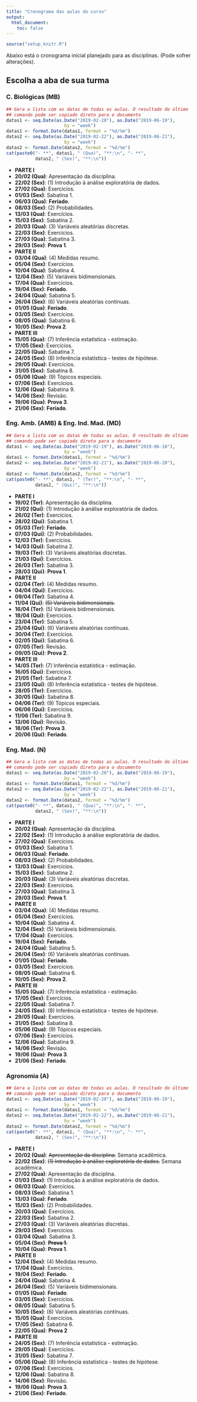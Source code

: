 ```yaml
---
title: "Cronograma das aulas do curso"
output:
  html_document:
    toc: false
---
```


```r
source("setup_knitr.R")
```

Abaixo está o cronograma inicial planejado para as disciplinas. (Pode
sofrer alterações).

## Escolha a aba de sua turma {.tabset}

### C. Biológicas (MB)

```r
## Gera a lista com as datas de todas as aulas. O resultado do último
## comando pode ser copiado direto para o documento
datas1 <- seq.Date(as.Date("2019-02-20"), as.Date("2019-06-19"),
                      by = "week")
datas1 <- format.Date(datas1, format = "%d/%m")
datas2 <- seq.Date(as.Date("2019-02-22"), as.Date("2019-06-21"),
                      by = "week")
datas2 <- format.Date(datas2, format = "%d/%m")
cat(paste0("- **", datas1, " (Qua)", "**:\n", "- **",
           datas2, " (Sex)", "**:\n"))
```

- **PARTE I**
- **20/02 (Qua)**: Apresentação da disciplina.
- **22/02 (Sex)**: (1) Introdução à análise exploratória de dados.
- **27/02 (Qua)**: Exercícios.
- **01/03 (Sex)**: Sabatina 1.
- **06/03 (Qua)**: **Feriado**.
- **08/03 (Sex)**: (2) Probabilidades.
- **13/03 (Qua)**: Exercícios.
- **15/03 (Sex)**: Sabatina 2.
- **20/03 (Qua)**: (3) Variáveis aleatórias discretas.
- **22/03 (Sex)**: Exercícios.
- **27/03 (Qua)**: Sabatina 3.
- **29/03 (Sex)**: **Prova 1**.
- **PARTE II**
- **03/04 (Qua)**: (4) Medidas resumo.
- **05/04 (Sex)**: Exercícios.
- **10/04 (Qua)**: Sabatina 4.
- **12/04 (Sex)**: (5) Variáveis bidimensionais.
- **17/04 (Qua)**: Exercícios.
- **19/04 (Sex)**: **Feriado**.
- **24/04 (Qua)**: Sabatina 5.
- **26/04 (Sex)**: (6) Variáveis aleatórias contínuas.
- **01/05 (Qua)**: **Feriado**.
- **03/05 (Sex)**: Exercícios.
- **08/05 (Qua)**: Sabatina 6.
- **10/05 (Sex)**: **Prova 2**.
- **PARTE III**
- **15/05 (Qua)**: (7) Inferência estatística - estimação.
- **17/05 (Sex)**: Exercícios.
- **22/05 (Qua)**: Sabatina 7.
- **24/05 (Sex)**: (8) Inferência estatística - testes de hipótese.
- **29/05 (Qua)**: Exercícios.
- **31/05 (Sex)**: Sabatina 8.
- **05/06 (Qua)**: (9) Tópicos especiais.
- **07/06 (Sex)**: Exercícios.
- **12/06 (Qua)**: Sabatina 9.
- **14/06 (Sex)**: Revisão.
- **19/06 (Qua)**: **Prova 3**.
- **21/06 (Sex)**: **Feriado**.

### Eng. Amb. (AMB) & Eng. Ind. Mad. (MD)

```r
## Gera a lista com as datas de todas as aulas. O resultado do último
## comando pode ser copiado direto para o documento
datas1 <- seq.Date(as.Date("2019-02-19"), as.Date("2019-06-18"),
                      by = "week")
datas1 <- format.Date(datas1, format = "%d/%m")
datas2 <- seq.Date(as.Date("2019-02-21"), as.Date("2019-06-20"),
                      by = "week")
datas2 <- format.Date(datas2, format = "%d/%m")
cat(paste0("- **", datas1, " (Ter)", "**:\n", "- **",
           datas2, " (Qui)", "**:\n"))
```

- **PARTE I**
- **19/02 (Ter)**: Apresentação da disciplina.
- **21/02 (Qui)**: (1) Introdução à análise exploratória de dados.
- **26/02 (Ter)**: Exercícios.
- **28/02 (Qui)**: Sabatina 1.
- **05/03 (Ter)**: **Feriado**.
- **07/03 (Qui)**: (2) Probabilidades.
- **12/03 (Ter)**: Exercícios.
- **14/03 (Qui)**: Sabatina 2.
- **19/03 (Ter)**: (3) Variáveis aleatórias discretas.
- **21/03 (Qui)**: Exercícios.
- **26/03 (Ter)**: Sabatina 3.
- **28/03 (Qui)**: **Prova 1**.
- **PARTE II**
- **02/04 (Ter)**: (4) Medidas resumo.
- **04/04 (Qui)**: Exercícios.
- **09/04 (Ter)**: Sabatina 4.
- **11/04 (Qui)**: ~~(5) Variáveis bidimensionais.~~
- **16/04 (Ter)**: (5) Variáveis bidimensionais.
- **18/04 (Qui)**: Exercícios.
- **23/04 (Ter)**: Sabatina 5.
- **25/04 (Qui)**: (6) Variáveis aleatórias contínuas.
- **30/04 (Ter)**: Exercícios.
- **02/05 (Qui)**: Sabatina 6.
- **07/05 (Ter)**: Revisão.
- **09/05 (Qui)**: **Prova 2**.
- **PARTE III**
- **14/05 (Ter)**: (7) Inferência estatística - estimação.
- **16/05 (Qui)**: Exercícios.
- **21/05 (Ter)**: Sabatina 7.
- **23/05 (Qui)**: (8) Inferência estatística - testes de hipótese.
- **28/05 (Ter)**: Exercícios.
- **30/05 (Qui)**: Sabatina 8.
- **04/06 (Ter)**: (9) Tópicos especiais.
- **06/06 (Qui)**: Exercícios.
- **11/06 (Ter)**: Sabatina 9.
- **13/06 (Qui)**: Revisão.
- **18/06 (Ter)**: **Prova 3**.
- **20/06 (Qui)**: **Feriado**.

### Eng. Mad. (N)

```r
## Gera a lista com as datas de todas as aulas. O resultado do último
## comando pode ser copiado direto para o documento
datas1 <- seq.Date(as.Date("2019-02-20"), as.Date("2019-06-19"),
                      by = "week")
datas1 <- format.Date(datas1, format = "%d/%m")
datas2 <- seq.Date(as.Date("2019-02-22"), as.Date("2019-06-21"),
                      by = "week")
datas2 <- format.Date(datas2, format = "%d/%m")
cat(paste0("- **", datas1, " (Qua)", "**:\n", "- **",
           datas2, " (Sex)", "**:\n"))
```

- **PARTE I**
- **20/02 (Qua)**: Apresentação da disciplina.
- **22/02 (Sex)**: (1) Introdução à análise exploratória de dados.
- **27/02 (Qua)**: Exercícios.
- **01/03 (Sex)**: Sabatina 1.
- **06/03 (Qua)**: **Feriado**.
- **08/03 (Sex)**: (2) Probabilidades.
- **13/03 (Qua)**: Exercícios.
- **15/03 (Sex)**: Sabatina 2.
- **20/03 (Qua)**: (3) Variáveis aleatórias discretas.
- **22/03 (Sex)**: Exercícios.
- **27/03 (Qua)**: Sabatina 3.
- **29/03 (Sex)**: **Prova 1**.
- **PARTE II**
- **03/04 (Qua)**: (4) Medidas resumo.
- **05/04 (Sex)**: Exercícios.
- **10/04 (Qua)**: Sabatina 4.
- **12/04 (Sex)**: (5) Variáveis bidimensionais.
- **17/04 (Qua)**: Exercícios.
- **19/04 (Sex)**: **Feriado**.
- **24/04 (Qua)**: Sabatina 5.
- **26/04 (Sex)**: (6) Variáveis aleatórias contínuas.
- **01/05 (Qua)**: **Feriado**.
- **03/05 (Sex)**: Exercícios.
- **08/05 (Qua)**: Sabatina 6.
- **10/05 (Sex)**: **Prova 2**.
- **PARTE III**
- **15/05 (Qua)**: (7) Inferência estatística - estimação.
- **17/05 (Sex)**: Exercícios.
- **22/05 (Qua)**: Sabatina 7.
- **24/05 (Sex)**: (8) Inferência estatística - testes de hipótese.
- **29/05 (Qua)**: Exercícios.
- **31/05 (Sex)**: Sabatina 8.
- **05/06 (Qua)**: (9) Tópicos especiais.
- **07/06 (Sex)**: Exercícios.
- **12/06 (Qua)**: Sabatina 9.
- **14/06 (Sex)**: Revisão.
- **19/06 (Qua)**: **Prova 3**.
- **21/06 (Sex)**: **Feriado**.

### Agronomia (A)

```r
## Gera a lista com as datas de todas as aulas. O resultado do último
## comando pode ser copiado direto para o documento
datas1 <- seq.Date(as.Date("2019-02-20"), as.Date("2019-06-19"),
                      by = "week")
datas1 <- format.Date(datas1, format = "%d/%m")
datas2 <- seq.Date(as.Date("2019-02-22"), as.Date("2019-06-21"),
                      by = "week")
datas2 <- format.Date(datas2, format = "%d/%m")
cat(paste0("- **", datas1, " (Qua)", "**:\n", "- **",
           datas2, " (Sex)", "**:\n"))
```

- **PARTE I**
- **20/02 (Qua)**: ~~Apresentação da disciplina.~~ Semana acadêmica.
- **22/02 (Sex)**: ~~(1) Introdução à análise exploratória de dados.~~
  Semana acadêmica.
- **27/02 (Qua)**: Apresentação da disciplina.
- **01/03 (Sex)**: (1) Introdução à análise exploratória de dados.
- **06/03 (Qua)**: Exercícios.
- **08/03 (Sex)**: Sabatina 1.
- **13/03 (Qua)**: **Feriado**.
- **15/03 (Sex)**: (2) Probabilidades.
- **20/03 (Qua)**: Exercícios.
- **22/03 (Sex)**: Sabatina 2.
- **27/03 (Qua)**: (3) Variáveis aleatórias discretas.
- **29/03 (Sex)**: Exercícios.
- **03/04 (Qua)**: Sabatina 3.
- **05/04 (Sex)**: ~~**Prova 1**.~~
- **10/04 (Qua)**: **Prova 1**.
- **PARTE II**
- **12/04 (Sex)**: (4) Medidas resumo.
- **17/04 (Qua)**: Exercícios.
- **19/04 (Sex)**: **Feriado**.
- **24/04 (Qua)**: Sabatina 4.
- **26/04 (Sex)**: (5) Variáveis bidimensionais.
- **01/05 (Qua)**: **Feriado**.
- **03/05 (Sex)**: Exercícios.
- **08/05 (Qua)**: Sabatina 5.
- **10/05 (Sex)**: (6) Variáveis aleatórias contínuas.
- **15/05 (Qua)**: Exercícios.
- **17/05 (Sex)**: Sabatina 6.
- **22/05 (Qua)**: **Prova 2**
- **PARTE III**
- **24/05 (Sex)**: (7) Inferência estatística - estimação.
- **29/05 (Qua)**: Exercícios.
- **31/05 (Sex)**: Sabatina 7.
- **05/06 (Qua)**: (8) Inferência estatística - testes de hipótese.
- **07/06 (Sex)**: Exercícios.
- **12/06 (Qua)**: Sabatina 8.
- **14/06 (Sex)**: Revisão.
- **19/06 (Qua)**: **Prova 3**.
- **21/06 (Sex)**: **Feriado**.
